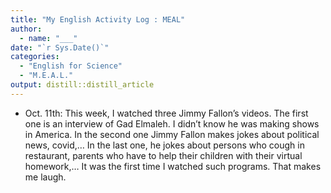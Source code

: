 ```yaml
---
title: "My English Activity Log : MEAL"
author:
  - name: "___" 
date: "`r Sys.Date()`"
categories:
  - "English for Science"
  - "M.E.A.L."
output: distill::distill_article
---
```


- Oct. 11th: This week, I watched three Jimmy Fallon's videos. The first one is an interview of Gad Elmaleh. I didn't know he was making shows in America. In the second one Jimmy Fallon makes jokes about political news, covid,... In the last one, he jokes about persons who cough in restaurant, parents who have to help their children with their virtual homework,...
It was the first time I watched such programs. That makes me laugh. 
